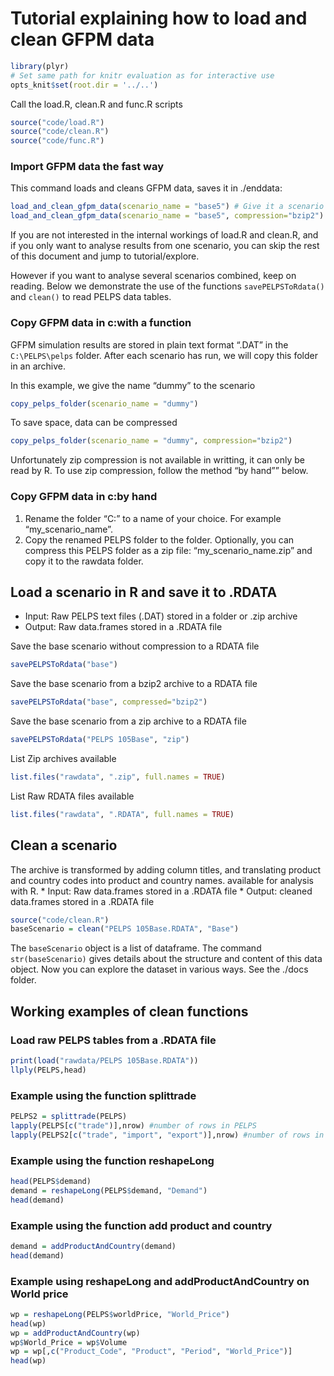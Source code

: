 Tutorial explaining how to load and clean GFPM data
===================================
```{r, echo=FALSE, warning=FALSE}
library(plyr)
# Set same path for knitr evaluation as for interactive use
opts_knit$set(root.dir = '../..')
```


Call the load.R, clean.R and func.R scripts
```{r}
source("code/load.R")
source("code/clean.R")
source("code/func.R")
```


### Import GFPM data the fast way
This command loads and cleans GFPM data, saves it in ./enddata:
```{r load_and_clean, eval=FALSE}
load_and_clean_gfpm_data(scenario_name = "base5") # Give it a scenario name of your choice
load_and_clean_gfpm_data(scenario_name = "base5", compression="bzip2") # Give it a scenario name of your choice
```
If you are not interested in the internal workings of load.R and clean.R, 
and if you only want to analyse results from one scenario,
you can skip the rest of this document and jump to tutorial/explore.

However if you want to analyse several scenarios combined, keep on reading.
Below we demonstrate the use of the functions `savePELPSToRdata()` and `clean()`
to read PELPS data tables.


### Copy GFPM data in c:\PELPS\pelps with a function
GFPM simulation results are stored in plain text
format ".DAT" in the `C:\PELPS\pelps` folder. 
After each scenario has run, we will copy this folder in an archive.

In this example, we give the name "dummy" to the scenario
```{r eval=FALSE}
copy_pelps_folder(scenario_name = "dummy")
```

To save space, data can be compressed
```{r eval=FALSE}
copy_pelps_folder(scenario_name = "dummy", compression="bzip2")
```

Unfortunately zip compression is not available in writting, it can only be read by R.
To use zip compression, follow the method "by hand"" below.

### Copy GFPM data in c:\PELPS\pelps by hand
 1. Rename the folder "C:\PELPS\PELPS" to a name of your choice.
 For example "my_scenario_name". 
 2. Copy the renamed PELPS folder to the \rawdata folder.
   Optionally, you can compress this PELPS folder as a zip file: "my_scenario_name.zip"
   and copy it to the rawdata folder.


Load a scenario in R and save it to .RDATA
-----------------------------------------
* Input: Raw PELPS text files (.DAT) stored in a folder or .zip archive
* Output: Raw data.frames stored in a .RDATA file 

Save the base scenario without compression to a RDATA file
```{r}
savePELPSToRdata("base")
```

Save the base scenario from a bzip2 archive to a RDATA file
```{r}
savePELPSToRdata("base", compressed="bzip2")
```


Save the base scenario from a zip archive to a RDATA file
```{r}
savePELPSToRdata("PELPS 105Base", "zip")
```

List Zip archives available
```{r}
list.files("rawdata", ".zip", full.names = TRUE) 
```


List Raw RDATA files available
```{r}
list.files("rawdata", ".RDATA", full.names = TRUE) 
```

Clean a scenario
----------------
The archive is transformed by adding column titles, 
and translating product and country codes into product and country names. 
available for analysis with R.
* Input: Raw data.frames stored in a .RDATA file
* Output: cleaned data.frames stored in a .RDATA file

```{r}
source("code/clean.R")
baseScenario = clean("PELPS 105Base.RDATA", "Base")
```
The `baseScenario` object is a list of dataframe. 
The command `str(baseScenario)` gives details about the structure and content of this data object. 
Now you can explore the dataset in various ways. See the ./docs folder.


Working examples of clean functions
-----------------------------------
### Load raw PELPS tables from a .RDATA file
```{r}
print(load("rawdata/PELPS 105Base.RDATA"))
llply(PELPS,head)
```

### Example using the function splittrade 
```{r}
PELPS2 = splittrade(PELPS)
lapply(PELPS[c("trade")],nrow) #number of rows in PELPS
lapply(PELPS2[c("trade", "import", "export")],nrow) #number of rows in PELPS2
```

### Example using the function reshapeLong
```{r}
head(PELPS$demand)
demand = reshapeLong(PELPS$demand, "Demand")
head(demand)
```

### Example using the function add product and country
```{r}
demand = addProductAndCountry(demand)
head(demand)
```

### Example using reshapeLong and addProductAndCountry on World price
```{r}
wp = reshapeLong(PELPS$worldPrice, "World_Price")
head(wp)
wp = addProductAndCountry(wp)
wp$World_Price = wp$Volume
wp = wp[,c("Product_Code", "Product", "Period", "World_Price")]
head(wp)
```
